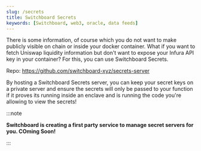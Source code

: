 ```yaml
---
slug: /secrets
title: Switchboard Secrets
keywords: [Switchboard, web3, oracle, data feeds]
---
```


There is some information, of course which you do not want to make publicly
visible on chain or inside your docker container. What if you want to fetch
Uniswap liquidity information but don't want to expose your Infura API key in
your container? For this, you can use Switchboard Secrets.

Repo: https://github.com/switchboard-xyz/secrets-server

By hosting a Switchboard Secrets server, you can keep your secret keys on a
private server and ensure the secrets will only be passed to your function
if it proves its running inside an enclave and is running the code you're
allowing to view the secrets!

:::note

**Switchboard is creating a first party service to manage secret servers
for you. COming Soon!**

:::
